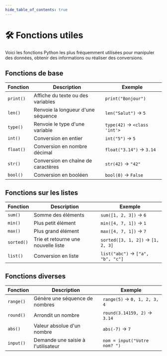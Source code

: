 ```yaml
---
hide_table_of_contents: true
---
```


# 🛠️ Fonctions utiles

Voici les fonctions Python les plus fréquemment utilisées pour manipuler des données, obtenir des informations ou réaliser des conversions.

## Fonctions de base

| Fonction     | Description                             | Exemple                    |
|--------------|-----------------------------------------|-----------------------------|
| `print()`    | Affiche du texte ou des variables       | `print("Bonjour")`          |
| `len()`      | Renvoie la longueur d'une séquence      | `len("Salut")` → `5`        |
| `type()`     | Renvoie le type d'une variable          | `type(42)` → `<class 'int'>`|
| `int()`      | Conversion en entier                    | `int("5")` → `5`            |
| `float()`    | Conversion en nombre décimal            | `float("3.14")` → `3.14`    |
| `str()`      | Conversion en chaîne de caractères      | `str(42)` → `"42"`          |
| `bool()`     | Conversion en booléen                   | `bool(0)` → `False`         |

## Fonctions sur les listes

| Fonction       | Description                                | Exemple                           |
|----------------|--------------------------------------------|------------------------------------|
| `sum()`        | Somme des éléments                        | `sum([1, 2, 3])` → `6`            |
| `min()`        | Plus petit élément                        | `min([4, 7, 1])` → `1`            |
| `max()`        | Plus grand élément                        | `max([4, 7, 1])` → `7`            |
| `sorted()`     | Trie et retourne une nouvelle liste       | `sorted([3, 1, 2])` → `[1, 2, 3]` |
| `list()`       | Conversion en liste                       | `list("abc")` → `["a", "b", "c"]` |

## Fonctions diverses

| Fonction       | Description                                 | Exemple                       |
|----------------|---------------------------------------------|-------------------------------|
| `range()`      | Génère une séquence de nombres              | `range(5)` → `0, 1, 2, 3, 4` |
| `round()`      | Arrondit un nombre                         | `round(3.14159, 2)` → `3.14` |
| `abs()`        | Valeur absolue d'un nombre                 | `abs(-7)` → `7`               |
| `input()`      | Demande une saisie à l'utilisateur         | `nom = input("Votre nom? ")`  |

